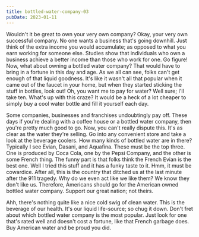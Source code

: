```yaml
---
title: bottled-water-company-03
pubDate: 2023-01-11
---
```


Wouldn't it be great to own your very own company? Okay, your very own successful company. No one wants a business that's going downhill. Just think of the extra income you would accumulate; as opposed to what you earn working for someone else. Studies show that individuals who own a business achieve a better income than those who work for one. Go figure! Now, what about owning a bottled water company? That would have to bring in a fortune in this day and age. As we all can see, folks can't get enough of that liquid goodness. It's like it wasn't all that popular when it came out of the faucet in your home, but when they started sticking the stuff in bottles, look out! Oh, you want me to pay for water? Well sure; I'll take ten. What's up with this craze? It would be a heck of a lot cheaper to simply buy a cool water bottle and fill it yourself each day. 

Some companies, businesses and franchises undoubtingly pay off. These days if you're dealing with a coffee house or a bottled water company, then you're pretty much good to go. Now, you can't really dispute this. It's as clear as the water they're selling. Go into any convenient store and take a look at the beverage coolers. How many kinds of bottled water are in there? Typically I see Evian, Dasani, and Aquafina. These must be the top three. One is produced by Coca Cola, one by the Pepsi Company, and the other is some French thing. The funny part is that folks think the French Evian is the best one. Well I tried this stuff and it has a funky taste to it. Hmm, it must be cowardice. After all, this is the country that ditched us at the last minute after the 911 tragedy. Why do we even act like we like them? We know they don't like us. Therefore, Americans should go for the American owned bottled water company. Support our great nation; not theirs. 

Ahh, there's nothing quite like a nice cold swig of clean water. This is the beverage of our health. It's our liquid life-source; so chug it down. Don't fret about which bottled water company is the most popular. Just look for one that's rated well and doesn't cost a fortune, like that French garbage does. Buy American water and be proud you did.